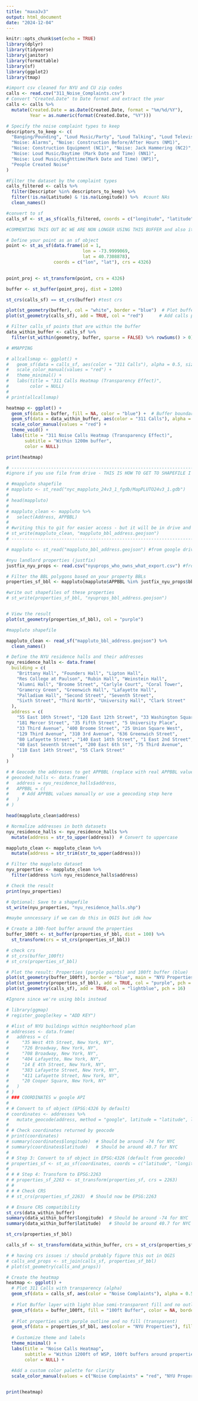 ```yaml
---
title: "maxa3v3"
output: html_document
date: "2024-12-04"
---
```


```r
knitr::opts_chunk$set(echo = TRUE)
library(dplyr)
library(tidyverse)
library(janitor)
library(formattable)
library(sf)
library(ggplot2)
library(tmap)

```


```r
#import csv cleaned for NYU and CU zip codes
calls <- read.csv("311_Noise_Complaints.csv")
# Convert "Created.Date" to Date format and extract the year
calls <- calls %>%
  mutate(Created.Date = as.Date(Created.Date, format = "%m/%d/%Y"),
         Year = as.numeric(format(Created.Date, "%Y")))

# Specify the noise complaint types to keep
descriptors_to_keep <- c(
  "Banging/Pounding", "Loud Music/Party", "Loud Talking", "Loud Television",
  "Noise: Alarms", "Noise: Construction Before/After Hours (NM1)",
  "Noise: Construction Equipment (NC1)", "Noise: Jack Hammering (NC2)",
  "Noise: Loud Music/Daytime (Mark Date and Time) (NN1)",
  "Noise: Loud Music/Nighttime(Mark Date and Time) (NP1)",
  "People Created Noise"
)
```

```r
#Filter the dataset by the complaint types
calls_filtered <- calls %>%
  filter(Descriptor %in% descriptors_to_keep) %>%
  filter(!is.na(Latitude) & !is.na(Longitude)) %>%  #count NAs
  clean_names()

#convert to sf
calls_sf <- st_as_sf(calls_filtered, coords = c("longitude", "latitude"), remove = FALSE, crs = 4326)

```

```r
#COMMENTING THIS OUT BC WE ARE NON LONGER USING THIS BUFFER and also it doesn't work lol

# Define your point as an sf object
point <- st_as_sf(data.frame(id = 1,
                             lon = -73.9999069,
                             lat = 40.7308878),
                  coords = c("lon", "lat"), crs = 4326)
                  

point_proj <- st_transform(point, crs = 4326)

buffer <- st_buffer(point_proj, dist = 1200)

st_crs(calls_sf) == st_crs(buffer) #test crs

plot(st_geometry(buffer), col = "white", border = "blue")  # Plot buffer
plot(st_geometry(calls_sf), add = TRUE, col = "red")      # Add calls points

# Filter calls_sf points that are within the buffer
data_within_buffer <- calls_sf %>%
  filter(st_within(geometry, buffer, sparse = FALSE) %>% rowSums() > 0)

# #MAPPING

# allcallsmap <- ggplot() +
#   geom_sf(data = calls_sf, aes(color = "311 Calls"), alpha = 0.5, size = 0.5) +
#   scale_color_manual(values = "red") +
#   theme_minimal() +
#   labs(title = "311 Calls Heatmap (Transparency Effect)",
#        color = NULL)
#
# print(allcallsmap)

heatmap <- ggplot() +
  geom_sf(data = buffer, fill = NA, color = "blue") +  # Buffer boundary
  geom_sf(data = data_within_buffer, aes(color = "311 Calls"), alpha = 0.5, size = 0.5) +
  scale_color_manual(values = "red") +
  theme_void() +
  labs(title = "311 Noise Calls Heatmap (Transparency Effect)",
       subtitle = "Within 1200m buffer",
       color = NULL)

print(heatmap)
```

```r

# ---------------------------------------------------------------------------------------------------
#ignore if you use file from drive - THIS IS HOW TO GET TO SHAPEFILE I READ IN BELOW (we can avoid using entire mappluto file now)

# #mappluto shapefile
# mappluto <- st_read("nyc_mappluto_24v3_1_fgdb/MapPLUTO24v3_1.gdb")
# 
# head(mappluto)
# 
# mappluto_clean <- mappluto %>%
#   select(Address, APPBBL)
# 
# #writing this to git for easier access - but it will be in drive and ignored on github
# st_write(mappluto_clean, "mappluto_bbl_address.geojson")
# ---------------------------------------------------------------------------------------------------

# mappluto <- st_read("mappluto_bbl_address.geojson") #from google drive /PLUTO

#nyu landlord properties (justfix)
justfix_nyu_props <- read.csv("nyuprops_who_owns_what_export.csv") #from github or drive /justfix

# Filter the BBL polygons based on your property BBLs
properties_sf_bbl <- mappluto[mappluto$APPBBL %in% justfix_nyu_props$bbl, ]

#write out shapefiles of these properties
# st_write(properties_sf_bbl, "nyuprops_bbl_address.geojson")


# View the result
plot(st_geometry(properties_sf_bbl), col = "purple")

```

```r
#mappluto shapefile

mappluto_clean <- read_sf("mappluto_bbl_address.geojson") %>%
  clean_names()

# Define the NYU residence halls and their addresses
nyu_residence_halls <- data.frame(
  building = c(
    "Brittany Hall", "Founders Hall", "Lipton Hall", 
    "Res College at Paulson", "Rubin Hall", "Weinstein Hall", 
    "Alumni Hall", "Broome Street", "Carlyle Court", "Coral Tower", 
    "Gramercy Green", "Greenwich Hall", "Lafayette Hall", 
    "Palladium Hall", "Second Street", "Seventh Street", 
    "Sixth Street", "Third North", "University Hall", "Clark Street"
  ),
  address = c(
    "55 East 10th Street", "120 East 12th Street", "33 Washington Square",
    "181 Mercer Street", "35 Fifth Street", "5 University Place",
    "33 Third Avenue", "400 Broome Street", "25 Union Square West", 
    "129 Third Avenue", "310 3rd Avenue", "636 Greenwich Street",
    "80 Lafayette Street", "140 East 14th Street", "1 East 2nd Street", 
    "40 East Seventh Street", "200 East 6th St", "75 Third Avenue", 
    "110 East 14th Street", "55 Clark Street"
  )
)

# # Geocode the addresses to get APPBBL (replace with real APPBBL values if known)
# geocoded_halls <- data.frame(
#   address = nyu_residence_halls$address,
#   APPBBL = c(
#     # Add APPBBL values manually or use a geocoding step here
#   )
# )

head(mappluto_clean$address)

# Normalize addresses in both datasets
nyu_residence_halls <- nyu_residence_halls %>%
  mutate(address = str_to_upper(address))  # Convert to uppercase

mappluto_clean <- mappluto_clean %>%
  mutate(address = str_trim(str_to_upper(address)))   

# Filter the mappluto dataset
nyu_properties <- mappluto_clean %>%
  filter(address %in% nyu_residence_halls$address)

# Check the result
print(nyu_properties)

# Optional: Save to a shapefile
st_write(nyu_properties, "nyu_residence_halls.shp")


```


```r
#maybe unncessary if we can do this in QGIS but idk how

# Create a 100-foot buffer around the properties
buffer_100ft <- st_buffer(properties_sf_bbl, dist = 100) %>%
  st_transform(crs = st_crs(properties_sf_bbl))

# check crs
# st_crs(buffer_100ft)
# st_crs(properties_sf_bbl)

# Plot the result: Properties (purple points) and 100ft buffer (blue)
plot(st_geometry(buffer_100ft), border = "blue", main = "NYU Properties and 100ft Buffer")
plot(st_geometry(properties_sf_bbl), add = TRUE, col = "purple", pch = 16)
plot(st_geometry(calls_sf), add = TRUE, col = "lightblue", pch = 16)


```



```r
#Ignore since we're using bbls instead

# library(ggmap)
# register_google(key = "ADD KEY")

# #list of NYU buildings within neighborhood plan
# addresses <- data.frame(
#   address = c(
#     "35 West 4th Street, New York, NY",
#     "726 Broadway, New York, NY",
#     "708 Broadway, New York, NY",
#     "404 Lafayette, New York, NY",
#     "14 E 4th Street, New York, NY",
#     "383 Lafayette Street, New York, NY",
#     "411 Lafayette Street, New York, NY",
#     "20 Cooper Square, New York, NY"
#   )
# )
# ### COORDINATES w google API
# 
# # Convert to sf object (EPSG:4326 by default)
# coordinates <- addresses %>%
#   mutate_geocode(address, method = "google", latitude = "latitude", longitude = "longitude")
# 
# # Check coordinates returned by geocode
# print(coordinates)
# summary(coordinates$longitude)  # Should be around -74 for NYC
# summary(coordinates$latitude)   # Should be around 40.7 for NYC
# 
# # Step 3: Convert to sf object in EPSG:4326 (default from geocode)
# properties_sf <- st_as_sf(coordinates, coords = c("latitude", "longitude"), crs = 4326)
# 
# # # Step 4: Transform to EPSG:2263
# # properties_sf_2263 <- st_transform(properties_sf, crs = 2263)
# # 
# # # Check CRS
# # st_crs(properties_sf_2263)  # Should now be EPSG:2263

```


```r

# # Ensure CRS compatibility
st_crs(data_within_buffer)
summary(data_within_buffer$longitude)  # Should be around -74 for NYC
summary(data_within_buffer$latitude)   # Should be around 40.7 for NYC

st_crs(properties_sf_bbl)

calls_sf <- st_transform(data_within_buffer, crs = st_crs(properties_sf_bbl))

# # having crs issues :/ should probably figure this out in QGIS
# calls_and_props <- st_join(calls_sf, properties_sf_bbl)
# plot(st_geometry(calls_and_props))

# Create the heatmap
heatmap <- ggplot() +
  # Plot 311 Calls with transparency (alpha)
  geom_sf(data = calls_sf, aes(color = "Noise Complaints"), alpha = 0.5, size = 0.5) +
  
  # Plot Buffer layer with light blue semi-transparent fill and no outline
  geom_sf(data = buffer_100ft, fill = "100ft Buffer", color = NA, border = "blue", alpha = 0.5) +
  
  # Plot properties with purple outline and no fill (transparent)
  geom_sf(data = properties_sf_bbl, aes(color = "NYU Properties"), fill = NA, alpha = 1, size = 2) +
  
  # Customize theme and labels
  theme_minimal() +
  labs(title = "Noise Calls Heatmap",
       subtitle = "Within 1200ft of WSP, 100ft buffers around properties",
       color = NULL) +
  
  #Add a custom color palette for clarity
  scale_color_manual(values = c("Noise Complaints" = "red", "NYU Properties" = "purple", "100ft Buffer" = "lightblue"))


print(heatmap)

```



